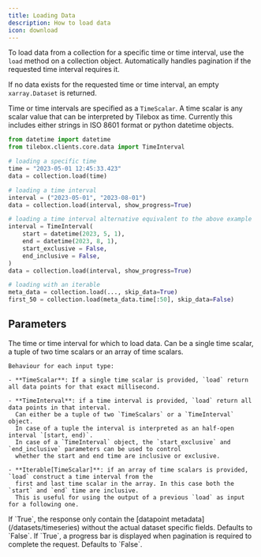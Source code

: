 ```yaml
---
title: Loading Data
description: How to load data
icon: download
---
```


To load data from a collection for a specific time or time interval, use the `load` method on a collection object.
Automatically handles pagination if the requested time interval requires it.

If no data exists for the requested time or time interval, an empty `xarray.Dataset` is returned.

Time or time intervals are specified as a `TimeScalar`. A time scalar is any scalar value that can be interpreted by
Tilebox as time. Currently this includes either strings in ISO 8601 format or python datetime objects.

<RequestExample>

```python Python
from datetime import datetime
from tilebox.clients.core.data import TimeInterval

# loading a specific time
time = "2023-05-01 12:45:33.423"
data = collection.load(time)

# loading a time interval
interval = ("2023-05-01", "2023-08-01")
data = collection.load(interval, show_progress=True)

# loading a time interval alternative equivalent to the above example
interval = TimeInterval(
    start = datetime(2023, 5, 1),
    end = datetime(2023, 8, 1),
    start_exclusive = False,
    end_inclusive = False,
)
data = collection.load(interval, show_progress=True)

# loading with an iterable
meta_data = collection.load(..., skip_data=True)
first_50 = collection.load(meta_data.time[:50], skip_data=False)
```

</RequestExample>

## Parameters

<ParamField path="time_or_interval" type="TimeScalar | TimeInterval | Iterable[TimeScalar]">
    The time or time interval for which to load data. Can be a single time scalar, a tuple of two time scalars or an array of time scalars.

    Behaviour for each input type:

    - **TimeScalar**: If a single time scalar is provided, `load` return all data points for that exact millisecond.

    - **TimeInterval**: if a time interval is provided, `load` return all data points in that interval.
      Can either be a tuple of two `TimeScalars` or a `TimeInterval` object.
      In case of a tuple the interval is interpreted as an half-open interval `[start, end)`.
      In case of a `TimeInterval` object, the `start_exclusive` and `end_inclusive` parameters can be used to control
      whether the start and end time are inclusive or exclusive.

    - **Iterable[TimeScalar]**: if an array of time scalars is provided, `load` construct a time interval from the
      first and last time scalar in the array. In this case both the `start` and `end` time are inclusive.
      This is useful for using the output of a previous `load` as input for a following one.

</ParamField>

<ParamField path="skip_data" type="bool">
  If `True`, the response only contain the [datapoint metadata](/datasets/timeseries) without the actual dataset
  specific fields. Defaults to `False`.
</ParamField>

<ParamField path="show_progress" type="bool">
  If `True`, a progress bar is displayed when pagination is required to complete the request. Defaults to `False`.
</ParamField>

